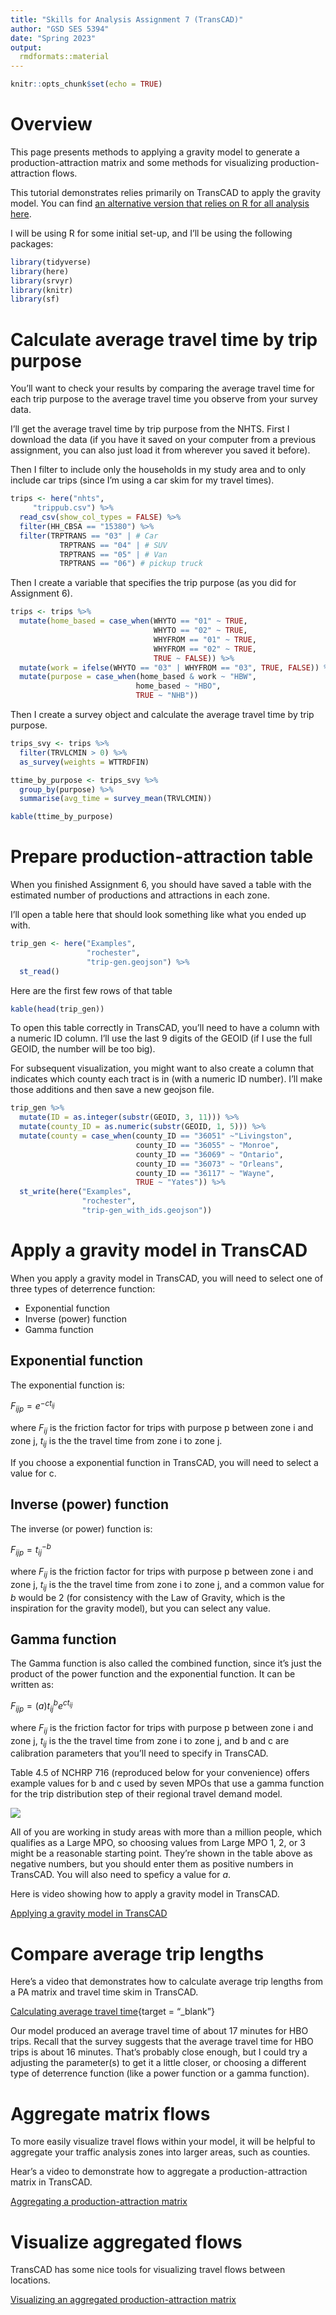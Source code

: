 ```yaml
---
title: "Skills for Analysis Assignment 7 (TransCAD)"
author: "GSD SES 5394"
date: "Spring 2023"
output: 
  rmdformats::material
---
```


```r
knitr::opts_chunk$set(echo = TRUE)
```

# Overview

This page presents methods to applying a gravity model to 
generate a production-attraction matrix and some methods for 
visualizing production-attraction flows.

This tutorial demonstrates relies primarily on TransCAD to apply
the gravity model.
You can find [an alternative version that relies on R for all analysis here](https://c-voulgaris.github.io/gsd-ses-5394-sp2023/skills/a7-r.html){target="_blank"}.

I will be using R for some initial set-up, and I'll be using the following
packages: 

```r
library(tidyverse)
library(here)
library(srvyr)
library(knitr)
library(sf)
```


# Calculate average travel time by trip purpose

You'll want to check your results by comparing the average travel 
time for each trip purpose to the average travel time you observe
from your survey data.

I'll get the average travel time by trip purpose from the NHTS. First I download the data (if you have it saved on your computer from a previous assignment, you can also just load it from wherever you saved it before).

Then I filter to include only the households in my study area and to 
only include car trips (since I'm using a car skim for my travel times). 

```r
trips <- here("nhts",
     "trippub.csv") %>%
  read_csv(show_col_types = FALSE) %>%
  filter(HH_CBSA == "15380") %>%
  filter(TRPTRANS == "03" | # Car
           TRPTRANS == "04" | # SUV
           TRPTRANS == "05" | # Van
           TRPTRANS == "06") # pickup truck 
```

Then I create a variable that specifies the trip purpose (as you did for Assignment 6).

```r
trips <- trips %>%
  mutate(home_based = case_when(WHYTO == "01" ~ TRUE,
                                WHYTO == "02" ~ TRUE,
                                WHYFROM == "01" ~ TRUE,
                                WHYFROM == "02" ~ TRUE,
                                TRUE ~ FALSE)) %>%
  mutate(work = ifelse(WHYTO == "03" | WHYFROM == "03", TRUE, FALSE)) %>%
  mutate(purpose = case_when(home_based & work ~ "HBW",
                            home_based ~ "HBO",
                            TRUE ~ "NHB"))
```


Then I create a survey object and calculate the average travel time by trip purpose.

```r
trips_svy <- trips %>%
  filter(TRVLCMIN > 0) %>%
  as_survey(weights = WTTRDFIN)

ttime_by_purpose <- trips_svy %>%
  group_by(purpose) %>%
  summarise(avg_time = survey_mean(TRVLCMIN))

kable(ttime_by_purpose)
```

# Prepare production-attraction table

When you finished Assignment 6, you should have saved a table with 
the estimated number of productions and attractions in each zone.

I'll open a table here that should look something like what you ended
up with.

```r
trip_gen <- here("Examples",
                 "rochester",
                 "trip-gen.geojson") %>%
  st_read() 

```

Here are the first few rows of that table

```r
kable(head(trip_gen))
```

To open this table correctly in TransCAD, you'll need to have a column with
a numeric ID column. I'll use the last 9 digits of the GEOID (if I 
use the full GEOID, the number will be too big).

For subsequent visualization, you might want to also create a column that
indicates which county each tract is in (with a numeric ID number). I'll make those additions and then
save a new geojson file.

```r
trip_gen %>%
  mutate(ID = as.integer(substr(GEOID, 3, 11))) %>%
  mutate(county_ID = as.numeric(substr(GEOID, 1, 5))) %>%
  mutate(county = case_when(county_ID == "36051" ~"Livingston",
                            county_ID == "36055" ~ "Monroe",
                            county_ID == "36069" ~ "Ontario",
                            county_ID == "36073" ~ "Orleans",
                            county_ID == "36117" ~ "Wayne",
                            TRUE ~ "Yates")) %>%
  st_write(here("Examples",
                "rochester",
                "trip-gen_with_ids.geojson"))
```

# Apply a gravity model in TransCAD

When you apply a gravity model in TransCAD, you will need to select
one of three types of deterrence function:

* Exponential function
* Inverse (power) function
* Gamma function

## Exponential function 

The exponential function is:

$F_{ijp} = e^{-ct_{ij}}$

where $F_{ij}$ is the friction factor for trips with purpose p between zone i and zone j, $t_{ij}$ is the the travel time from zone i to zone j. 

If you choose a exponential function in TransCAD, you will need to select
a value for c. 

## Inverse (power) function

The inverse (or power) function is:

$F_{ijp} = t_{ij}^{-b}$

where $F_{ij}$ is the friction factor for trips with purpose p between zone i and zone j, $t_{ij}$ is the the travel time from zone i to zone j, and a common value for _b_ would be 2 (for consistency with the Law of Gravity, which is the inspiration for the gravity model), but you can 
select any value. 

## Gamma function

The Gamma function is also called the combined function, since it's just the product of the power function and the exponential function. It can be written as:

$F_{ijp} = (a)t_{ij}^{b}e^{ct_{ij}}$

where $F_{ij}$ is the friction factor for trips with purpose p between zone i and zone j, $t_{ij}$ is the the travel time from zone i to zone j, and b and c are calibration parameters that you'll need to 
specify in TransCAD. 

Table 4.5 of NCHRP 716 (reproduced below for your convenience) offers example values for b and c used by seven MPOs that use a gamma function for the trip distribution step of their regional travel demand model. 

![](NCHRP-4-5.png)

All of you are working in study areas with more than a million people, which qualifies as a Large MPO, so choosing values from Large MPO 1, 2, or 3 might be a reasonable starting point. They're shown in the table above as negative numbers, but you should enter them as positive numbers in TransCAD. You will also need to speficy a value for _a_.

Here is video showing how to apply a gravity model in TransCAD.

[Applying a gravity model in TransCAD](https://harvard.zoom.us/rec/share/kudGMGZAx447KH-rhEXHoQ4gpYh-aUh90X-p2QrODV63hKpYsijL1yR4a4BcPpY.VG9zqQS4goKakYTV?startTime=1677689782000){target="_blank"}

# Compare average trip lengths

Here's a video that demonstrates how to calculate average trip lengths
from a PA matrix and travel time skim in TransCAD.

[Calculating average travel time](https://harvard.zoom.us/rec/share/aNSe129SUmxDQ_t4uhjE_6Aqt1RwmZzRj4PQ6jInTUGWrRyuniOEv0L6zr3n1BUz.KbLPHfNGAbwrECBi?startTime=1677691901000){target = "_blank"}

Our model produced an average travel time of about 17 minutes for HBO trips.
Recall that the survey suggests that the average travel time for HBO trips is 
about 16 minutes. That's probably close enough, but I could try a adjusting the
parameter(s) to get it a little closer, or choosing a different type of deterrence 
function (like a power function or a gamma function). 

# Aggregate matrix flows

To more easily visualize travel flows within your model, it will be helpful to aggregate your traffic analysis zones into larger areas, such 
as counties.

Hear's a video to demonstrate how to aggregate a production-attraction
matrix in TransCAD.

[Aggregating a production-attraction matrix](https://harvard.zoom.us/rec/share/YQOEIXuyDJcgrMNy-JMhBbcCLb_HWgZmjI0aw6bbIMaH1k0EOWpJKrwkwpDheXQB.EdY7QrBjJRbX3oEN?startTime=1677693455000){target="_blank"}

# Visualize aggregated flows

TransCAD has some nice tools for visualizing travel flows between
locations. 

[Visualizing an aggregated production-attraction matrix](https://harvard.zoom.us/rec/share/FPKHYn2o7ShXsw7ggcLfTTWcTnVJY-exwZ7CwEcZW21lE8ZngBNU2EkPBCkyy-vN.c9PVFt0p1U8VVTJx?startTime=1677693858000){target="_blank"}